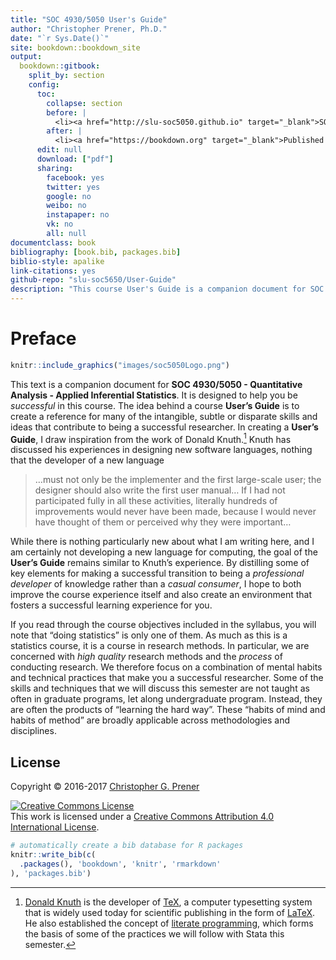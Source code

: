 ```yaml
---
title: "SOC 4930/5050 User's Guide"
author: "Christopher Prener, Ph.D."
date: "`r Sys.Date()`"
site: bookdown::bookdown_site
output:
  bookdown::gitbook:
    split_by: section
    config:
      toc:
        collapse: section
        before: |
          <li><a href="http://slu-soc5050.github.io" target="_blank">SOC 4930/5050: Intro to GISc</a></li>
        after: |
          <li><a href="https://bookdown.org" target="_blank">Published with bookdown</a></li>
      edit: null
      download: ["pdf"]
      sharing:
        facebook: yes
        twitter: yes
        google: no
        weibo: no
        instapaper: no
        vk: no
        all: null
documentclass: book
bibliography: [book.bib, packages.bib]
biblio-style: apalike
link-citations: yes
github-repo: "slu-soc5650/User-Guide"
description: "This course User's Guide is a companion document for SOC 4650/5650 - Introduction to Geographic Information Sciences."
---
```


# Preface {-}

```r
knitr::include_graphics("images/soc5050Logo.png")
```

This text is a companion document for **SOC 4930/5050 - Quantitative Analysis - Applied Inferential Statistics**. It is designed to help you be *successful* in this course. The idea behind a course **User's Guide** is to create a reference for many of the intangible, subtle or disparate skills and ideas that contribute to being a successful researcher. In creating a **User's Guide**, I draw inspiration from the work of Donald Knuth.[^1] Knuth has discussed his experiences in designing new software languages, nothing that the developer of a new language

> …must not only be the implementer and the first large-scale user; the designer should also write the first user manual… If I had not participated fully in all these activities, literally hundreds of improvements would never have been made, because I would never have thought of them or perceived why they were important…

While there is nothing particularly new about what I am writing here, and I am certainly not developing a new language for computing, the goal of the **User's Guide** remains similar to Knuth’s experience. By distilling some of key elements for making a successful transition to being a *professional developer* of knowledge rather than a *casual consumer*, I hope to both improve the course experience itself and also create an environment that fosters a successful learning experience for you.

If you read through the course objectives included in the syllabus, you will note that "doing statistics" is only one of them. As much as this is a statistics course, it is a course in research methods. In particular, we are concerned with *high quality* research methods and the *process* of conducting research. We therefore focus on a combination of mental habits and technical practices that make you a successful researcher. Some of the skills and techniques that we will discuss this semester are not taught as often in graduate programs, let along undergraduate program. Instead, they are often the products of "learning the hard way". These "habits of mind and habits of method" are broadly applicable across methodologies and disciplines.

[^1]: [Donald Knuth](https://en.wikipedia.org/wiki/Donald_Knuth) is the developer of [TeX](https://en.wikipedia.org/wiki/TeX), a computer typesetting system that is widely used today for scientific publishing in the form of [LaTeX](https://en.wikipedia.org/wiki/LaTeX). He also established the concept of [literate programming](https://en.wikipedia.org/wiki/Literate_programming), which forms the basis of some of the practices we will follow with Stata this semester.  

## License {-}
Copyright © 2016-2017 [Christopher G. Prener](https://chris-prener.github.io)

<a rel="license" href="http://creativecommons.org/licenses/by/4.0/"><img alt="Creative Commons License" style="border-width:0" src="https://i.creativecommons.org/l/by/4.0/88x31.png" /></a><br />This work is licensed under a <a rel="license" href="http://creativecommons.org/licenses/by/4.0/">Creative Commons Attribution 4.0 International License</a>.

```r
# automatically create a bib database for R packages
knitr::write_bib(c(
  .packages(), 'bookdown', 'knitr', 'rmarkdown'
), 'packages.bib')
```
